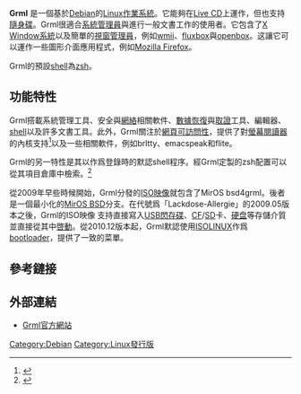 {{Primary sources|date=2011年2月}}
{{NoteTA|G1=IT|G2=FL}}
{{Infobox OS
| name = Grml
| logo = grmllogo.png
| logo size = 120px
| screenshot = Grmlbootsplash.png
| screenshot size = 300px
| caption = Grml 2008.11 啓動話梅
| developer = Grml團隊及社區
| family = [[類Unix|類Unix]]
| source_model = [[開放原始碼|開放原始碼]]
| latest_release_version = 2021.07（代號「JauKerl」）
| latest_release_date = {{start date and age|2021|07|26}}
| latest_preview_version = 2021.07-rc1（代號「JauKerl」）
| latest_preview_date = {{start date and age|2021|07|13}}
| kernel_type = [[整塊性核心|整塊性核心]]
| license = 不同的[[Debian自由软件指导方针|DFSG-自由]]許可證，專有[[固件|固件]]<ref>{{Cite web |url=http://grml.org/files/#debian |title=nonfree-licenses.list |accessdate=2019-01-01 |archive-date=2020-05-25 |archive-url=https://web.archive.org/web/20200525193536/https://grml.org/files/#debian |dead-url=no }}</ref>
| working_state = 活躍
| website = {{URL|https://grml.org/}}
}}

'''Grml''' {{IPAc-en|ˈ|ɡ|r|ɛ|m|əl}}是一個基於[[Debian|Debian]]的[[Linux發行版|Linux]][[作業系統|作業系統]]。它能夠在[[Live_CD|Live CD]]上運作，但也支持[[隨身碟|隨身碟]]。Grml很適合[[系統管理員|系統管理員]]與進行一般文書工作的使用者。它包含了[[X_Window系統|X Window系統]]以及簡單的[[視窗管理員|視窗管理員]]，例如[[wmii|wmii]]、[[fluxbox|fluxbox]]與[[openbox|openbox]]。这讓它可以運作一些圖形介面應用程式，例如[[Mozilla_Firefox|Mozilla Firefox]]。

Grml的預設[[shell|shell]]為[[Z_shell|zsh]]。
<!-- ==歷史== -->

== 功能特性 ==
Grml搭載系統管理工具、安全與[[计算机网络|網絡]]相關軟件、[[數據恢復|數據恢復]]與[[數字取證|取證]]工具、編輯器、[[shell|shell]]以及許多文書工具。此外，Grml關注於[[網頁親和力|網頁可訪問性]]，提供了對[[螢幕閱讀器|螢幕閱讀器]]的內核支持<ref>{{cite web |url=http://wiki.grml.org/doku.php?id=accessibility |title=Grml accessibility |accessdate=2019-01-01 |archive-date=2020-08-04 |archive-url=https://web.archive.org/web/20200804114531/http://wiki.grml.org/doku.php?id=accessibility |dead-url=no }}</ref>以及一些相關軟件，例如brltty、emacspeak和flite。

Grml的另一特性是其以{{abbr|[[Z_shell|zsh]]|Z sehll}}作爲登錄時的默認shell程序。經Grml定製的zsh配置可以從其項目倉庫中檢索。<ref>{{cite web |url=http://grml.org/zsh/ |title=Grml zsh info |accessdate=2019-01-01 |archive-date=2021-01-22 |archive-url=https://web.archive.org/web/20210122165510/https://grml.org/zsh/ |dead-url=no }}</ref>

從2009年早些時候開始，Grml分發的[[ISO映像|ISO映像]]就包含了MirOS bsd4grml。後者是一個最小化的[[MirOS_BSD#協作|MirOS BSD]]分支。在代號爲「Lackdose-Allergie」的2009.05版本之後，Grml的ISO映像<!-- 採用manifold-boot技術， -->支持直接寫入[[闪存盘|USB閃存碟]]、[[CF卡|CF]]/[[SD卡|SD]]卡、[[硬盘|硬盘]]等存儲介質並直接從其中[[Live_CD|啓動]]。從2010.12版本起，Grml默認使用[[ISOLINUX|ISOLINUX]]作爲[[bootloader|bootloader]]，提供了一致的菜單。

== 參考鏈接 ==
{{Reflist}}

==外部連結==
*[http://grml.org/ Grml官方網站]{{Wayback|url=http://grml.org/ |date=20121206084858 }}

{{Linux發行版}}

[[Category:Debian|Category:Debian]]
[[Category:Linux發行版|Category:Linux發行版]]